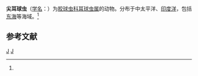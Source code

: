 {{Speciesbox
| taxon = Otosphaera auriculata
| binomial_authority = ([[恩斯特·海克尔|Haeckel]], 1887)<ref name='id8996'>{{cite web| url =http://www.bioinfo.cn/db05/BjdwSpecies.php?action=view&id=8996| title =尖耳球虫| work =《中国动物物种编目数据库》| publisher =中国科学院微生物研究所| author =中国科学院动物研究所| accessdate =2009-04-16| deadurl =yes| archiveurl =https://web.archive.org/web/20160305074509/http://www.bioinfo.cn/db05/BjdwSpecies.php?action=view&id=8996| archivedate =2016-03-05}}</ref>
}}

'''尖耳球虫'''（[[学名|学名]]：{{lang|la|''Otosphaera auriculata''}}）为[[胶球虫科|胶球虫科]][[耳球虫属|耳球虫属]]的动物。分布于中太平洋、[[印度洋|印度洋]]，包括[[东海|东海]]等海域。<ref name='id8996'/>

== 参考文献 ==
{{reflist}}

{{Taxonbar|from=Q11038589}}

{{Taxonbar}}
[[Category:1887年描述的动物|J]]
[[Category:耳球虫属|J]]


{{放射虫小作品}}